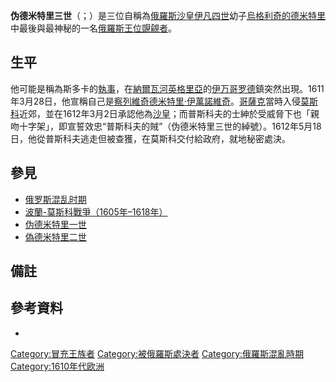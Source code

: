 {{多個問題|
{{Expand|time=2016-10-10T08:42:00+00:00}}
{{请求翻译|time=2016-10-10T08:42:00+00:00}}
}}
'''伪德米特里三世'''（{{lang-rus|Лжедмитрий III|Lzhedmitrii III}}；{{bd|？||1612年|7月}}）是三位自稱為[[俄罗斯沙皇国|俄羅斯]][[沙皇|沙皇]][[伊凡四世|伊凡四世]]幼子[[烏格利奇的德米特里|烏格利奇的德米特里]]中最後與最神秘的一名[[偽德米特里|俄羅斯王位覬覦者]]{{sfn|Chisholm|1911|p=984}}。

==生平==
他可能是稱為斯多卡的[[執事_(基督教)|執事]]，在[[納爾瓦河|納爾瓦河]][[英格里亞|英格里亞]]的[[伊万哥罗德|伊万哥罗德]]鎮突然出現。1611年3月28日，他宣稱自己是[[察列維奇|察列維奇]][[烏格里奇的德米特里|德米特里·伊萬諾維奇]]。[[哥薩克|哥薩克]]當時入侵[[莫斯科|莫斯科]]近郊，並在1612年3月2日承認他為[[沙皇|沙皇]]；而普斯科夫的士紳於受威脅下也「親吻十字架」，即宣誓效忠“普斯科夫的賊”（伪德米特里三世的綽號）。1612年5月18日，他從普斯科夫逃走但被查獲，在莫斯科交付給政府，就地秘密處決{{sfn|Chisholm|1911|p=984}}。

==參見==
*[[俄罗斯混乱时期|俄罗斯混乱时期]]
*[[波蘭-莫斯科戰爭（1605年–1618年）|波蘭-莫斯科戰爭（1605年–1618年）]]
*[[伪德米特里一世|伪德米特里一世]]
*[[偽德米特里二世|偽德米特里二世]]

==備註==
{{reflist}}

==參考資料==
* {{EB1911|wstitle=Demetrius, Pseudo-|display=Demetrius, Pseudo- s.v. 3 |volume=7 |page=984}}

{{DEFAULTSORT:Dmitry 03, False}}

[[Category:冒充王族者|Category:冒充王族者]]
[[Category:被俄羅斯處決者|Category:被俄羅斯處決者]]
[[Category:俄羅斯混亂時期|Category:俄羅斯混亂時期]]
[[Category:1610年代欧洲|Category:1610年代欧洲]]